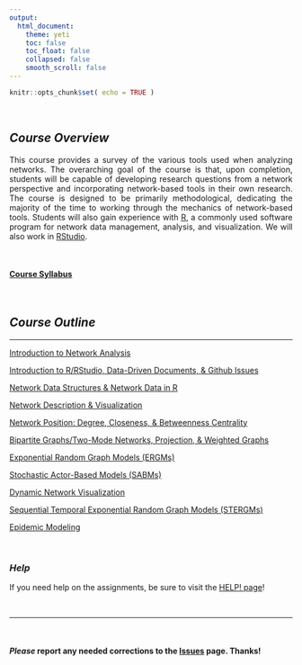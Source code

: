```yaml
---
output: 
  html_document:
    theme: yeti
    toc: false
    toc_float: false
    collapsed: false
    smooth_scroll: false
---
```


<style>
body {
text-align: justify}
</style>

```r
knitr::opts_chunk$set( echo = TRUE )
```

<br>

## *Course Overview*

This course provides a survey of the various tools used when analyzing networks. The overarching goal of the course is that, upon completion, students will be capable of developing research questions from a network perspective and incorporating network-based tools in their own research. The course is designed to be primarily methodological, dedicating the majority of the time to working through the mechanics of network-based tools. Students will also gain experience with [R](https://cran.r-project.org/), a commonly used software program for network data management, analysis, and visualization. We will also work in [RStudio](https://www.rstudio.com/).  

<br>

#### [**Course Syllabus**](CRJ-605-Networks-SYLLABUS.pdf)

<br>

## *Course Outline*  
____

[Introduction to Network Analysis](topics/page-01-intro.html)

[Introduction to R/RStudio, Data-Driven Documents, & Github Issues](topics/page-02-r-markdown.html)

[Network Data Structures & Network Data in R](topics/page-03-network-data.html)

[Network Description & Visualization](topics/page-04-description-visualization.html)

[Network Position: Degree, Closeness, & Betweenness Centrality](topics/page-05-centrality.html)

[Bipartite Graphs/Two-Mode Networks, Projection, & Weighted Graphs](topics/page-07-bipartite.html)

[Exponential Random Graph Models (ERGMs)](topics/page-08-ergm.html)

[Stochastic Actor-Based Models (SABMs)](topics/page-09-sabm.html)

[Dynamic Network Visualization]()

[Sequential Temporal Exponential Random Graph Models (STERGMs)]()

[Epidemic Modeling]()

<br>

### *Help*

If you need help on the assignments, be sure to visit the [HELP! page](topics/page-99-help.html)!


<br>

____

<br>

#### ***Please*** report any needed corrections to the [Issues](https://github.com/jacobtnyoung/SAND/issues/new) page. Thanks!

<br>
<br>